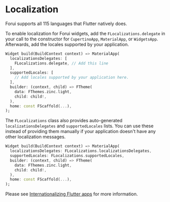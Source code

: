 # Localization

Forui supports all 115 languages that Flutter natively does.

To enable localization for Forui widgets, add the `FLocalizations.delegate` in your call to the constructor for `CupertinoApp`, `MaterialApp`, or `WidgetsApp`. Afterwards, add the locales supported by your application.

```dart {3, 6} copy
Widget build(BuildContext context) => MaterialApp(
  localizationsDelegates: [
    FLocalizations.delegate, // Add this line
  ],
  supportedLocales: [
    // Add locales supported by your application here.
  ],
  builder: (context, child) => FTheme(
    data: FThemes.zinc.light,
    child: child!,
  ),
  home: const FScaffold(...),
);
```

The `FLocalizations` class also provides auto-generated `localizationsDelegates` and `supportedLocales` lists. You can use
these instead of providing them manually if your application doesn't have any other localization messages.

```dart {2-3} copy
Widget build(BuildContext context) => MaterialApp(
  localizationsDelegates: FLocalizations.localizationsDelegates,
  supportedLocales: FLocalizations.supportedLocales,
  builder: (context, child) => FTheme(
    data: FThemes.zinc.light,
    child: child!,
  ),
  home: const FScaffold(...),
);
```

Please see [Internationalizing Flutter apps](https://docs.flutter.dev/ui/accessibility-and-internationalization/internationalization)
for more information.
